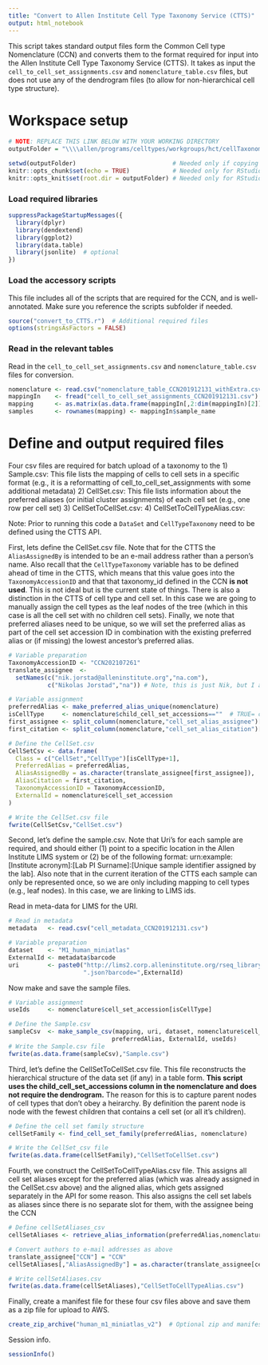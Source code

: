 ---
title: "Convert to Allen Institute Cell Type Taxonomy Service (CTTS)"
output: html_notebook
---

This script takes standard output files form the Common Cell type Nomenclature (CCN) and converts them to the format required for input into the Allen Institute Cell Type Taxonomy Service (CTTS).  It takes as input the `cell_to_cell_set_assignments.csv` and `nomenclature_table.csv` files, but does not use any of the dendrogram files (to allow for non-hierarchical cell type structure).  


# Workspace setup
  
```{r setup}
# NOTE: REPLACE THIS LINK BELOW WITH YOUR WORKING DIRECTORY
outputFolder = "\\\\allen/programs/celltypes/workgroups/hct/cellTaxonomy/nomenclature/upload_to_CTTS/human_M1/"

setwd(outputFolder)                           # Needed only if copying and pasting in R
knitr::opts_chunk$set(echo = TRUE)            # Needed only for RStudio
knitr::opts_knit$set(root.dir = outputFolder) # Needed only for RStudio
```
  
  
### Load required libraries  
  
```{r}
suppressPackageStartupMessages({
  library(dplyr)
  library(dendextend)
  library(ggplot2)
  library(data.table)
  library(jsonlite)  # optional
})
```
  
  
### Load the accessory scripts  
  
This file includes all of the scripts that are required for the CCN, and is well-annotated.  Make sure you reference the scripts subfolder if needed.  
  
```{r}
source("convert_to_CTTS.r")  # Additional required files
options(stringsAsFactors = FALSE)
```
  
  
### Read in the relevant tables
  
Read in the `cell_to_cell_set_assignments.csv` and `nomenclature_table.csv` files for conversion.  
  
```{r}
nomenclature <- read.csv("nomenclature_table_CCN201912131_withExtra.csv")
mappingIn    <- fread("cell_to_cell_set_assignments_CCN201912131.csv")
mapping      <- as.matrix(as.data.frame(mappingIn[,2:dim(mappingIn)[2]]))
samples      <- rownames(mapping) <- mappingIn$sample_name
```
  
  
# Define and output required files
  
Four csv files are required for batch upload of a taxonomy to the 
1) Sample.csv: This file lists the mapping of cells to cell sets in a specific format (e.g., it is a reformatting of cell_to_cell_set_assignments with some additional metadata) 
2) CellSet.csv:  This file lists information about the preferred aliases (or initial cluster assignments) of each cell set (e.g., one row per cell set) 
3) CellSetToCellSet.csv:
4) CellSetToCellTypeAlias.csv:
  
Note: Prior to running this code a `DataSet` and `CellTypeTaxonomy` need to be defined using the CTTS API.   
  
First, lets define the CellSet.csv file.  Note that for the CTTS the `AliasAssignedBy` is intended to be an e-mail address rather than a person's name.  Also recall that the `CellTypeTaxonomy` variable has to be defined ahead of time in the CTTS, which means that this value goes into the `TaxonomyAccessionID` and that that taxonomy_id defined in the CCN **is not used**.  This is not ideal but is the current state of things.  There is also a distinction in the CTTS of cell type and cell set.  In this case we are going to manually assign the cell types as the leaf nodes of the tree (which in this case is all the cell set with no children cell sets).  Finally, we note that preferred aliases need to be unique, so we will set the preferred alias as part of the cell set accession ID in combination with the existing preferred alias or (if missing) the lowest ancestor's preferred alias. 
   
```{r}
# Variable preparation
TaxonomyAccessionID <- "CCN202107261"
translate_assignee  <- 
  setNames(c("nik.jorstad@alleninstitute.org","na.com"),
           c("Nikolas Jorstad","na")) # Note, this is just Nik, but I am adding a dummy second to avoid errors

# Variable assignment
preferredAlias <- make_preferred_alias_unique(nomenclature)
isCellType     <- nomenclature$child_cell_set_accessions==""  # TRUE= cell type; FALSE = cell set for CTTS
first_assignee <- split_column(nomenclature,"cell_set_alias_assignee")[,1]
first_citation <- split_column(nomenclature,"cell_set_alias_citation")[,1]

# Define the CellSet.csv
CellSetCsv <- data.frame(
  Class = c("CellSet","CellType")[isCellType+1],
  PreferredAlias = preferredAlias,
  AliasAssignedBy = as.character(translate_assignee[first_assignee]),
  AliasCitation = first_citation,
  TaxonomyAccessionID = TaxonomyAccessionID,
  ExternalId = nomenclature$cell_set_accession
)

# Write the CellSet.csv file
fwrite(CellSetCsv,"CellSet.csv")
```
   
   
Second, let's define the sample.csv.  Note that Uri's for each sample are required, and should either (1) point to a specific location in the Allen Institute LIMS system or (2) be of the following format: urn:example:[Institute acronym]:[Lab PI Surname]:[Unique sample identifier assigned by the lab].  Also note that in the current iteration of the CTTS each sample can only be represented once, so we are only including mapping to cell types (e.g., leaf nodes).  In this case, we are linking to LIMS ids.
  
Read in meta-data for LIMS for the URI.  
  
```{r}
# Read in metadata
metadata   <- read.csv("cell_metadata_CCN201912131.csv")

# Variable preparation
dataset    <- "M1_human_miniatlas"
ExternalId <- metadata$barcode
uri        <- paste0("http://lims2.corp.alleninstitute.org/rseq_library_preps/",metadata$lims_id,
                     ".json?barcode=",ExternalId)
```
  
  
Now make and save the sample files.  
  
```{r}
# Variable assignment
useIds     <- nomenclature$cell_set_accession[isCellType]

# Define the Sample.csv
sampleCsv  <- make_sample_csv(mapping, uri, dataset, nomenclature$cell_set_accession, 
                             preferredAlias, ExternalId, useIds)
# Write the Sample.csv file
fwrite(as.data.frame(sampleCsv),"Sample.csv")
```
   
  
Third, let's define the CellSetToCellSet.csv file.  This file reconstructs the hierarchical structure of the data set (if any) in a table form.  **This script uses the child_cell_set_accessions column in the nomenclature and does not require the dendrogram.**  The reason for this is to capture parent nodes of cell types that don't obey a heirarchy.  By definition the parent node is node with the fewest children that contains a cell set (or all it's children). 
  
```{r}
# Define the cell set family structure
cellSetFamily <- find_cell_set_family(preferredAlias, nomenclature)

# Write the CellSet_csv file
fwrite(as.data.frame(cellSetFamily),"CellSetToCellSet.csv")
```
  
  
Fourth, we construct the CellSetToCellTypeAlias.csv file.  This assigns all cell set aliases except for the preferred alias (which was already assigned in the CellSet.csv above) and the aligned alias, which gets assigned separately in the API for some reason.  This also assigns the cell set labels as aliases since there is no separate slot for them, with the assignee being the CCN  
  
```{r} 
# Define cellSetAliases_csv
cellSetAliases <- retrieve_alias_information(preferredAlias,nomenclature)

# Convert authors to e-mail addresses as above
translate_assignee["CCN"] = "CCN"
cellSetAliases[,"AliasAssignedBy"] = as.character(translate_assignee[cellSetAliases[,"AliasAssignedBy"]])

# Write cellSetAliases.csv
fwrite(as.data.frame(cellSetAliases),"CellSetToCellTypeAlias.csv")
```    
 
  
Finally, create a manifest file for these four csv files above and save them as a zip file for upload to AWS.  
  
```{r}
create_zip_archive("human_m1_miniatlas_v2")  # Optional zip and manifest file prefix
```

  
Session info.  
  
```{r} 
sessionInfo()
``` 
  